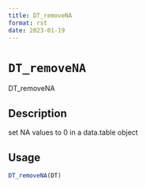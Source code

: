 ```yaml
--- 
title: DT_removeNA 
format: rst 
date: 2023-01-19 
--- 
```

# `DT_removeNA`

DT_removeNA


## Description

set NA values to 0 in a data.table object


## Usage

```r
DT_removeNA(DT)
```


